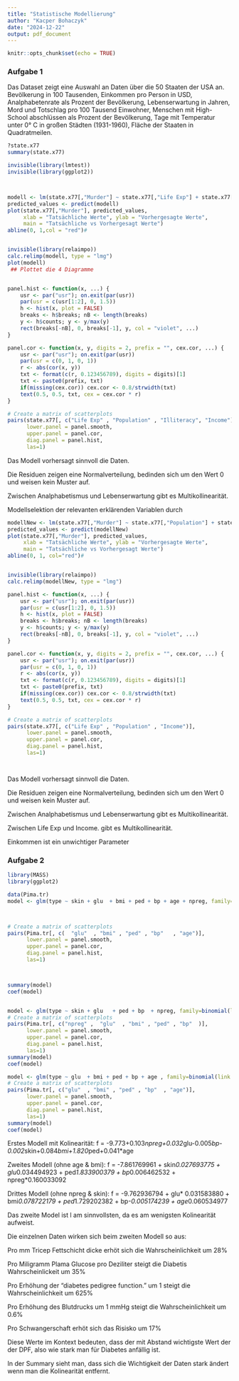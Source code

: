 ```yaml
---
title: "Statistische Modellierung"
author: "Kacper Bohaczyk"
date: "2024-12-22"
output: pdf_document
---
```


```r
knitr::opts_chunk$set(echo = TRUE)
```

### Aufgabe 1

Das Dataset zeigt eine Auswahl an Daten über die 50 Staaten der USA an. \hfill \break
Bevölkerung in 100 Tausenden, \hfill \break
Einkommen pro Person in USD, \hfill \break
Analphabetenrate als Prozent der Bevölkerung, \hfill \break
Lebenserwartung in Jahren, \hfill \break
Mord und Totschlag pro 100 Tausend Einwohner, \hfill \break
Menschen mit High-School abschlüssen als Prozent der Bevölkerung, \hfill \break
Tage mit Temperatur unter 0° C in großen Städten (1931-1960),  \hfill \break
Fläche der Staaten in Quadratmeilen.



```r
?state.x77
summary(state.x77)
```

``` r
invisible(library(lmtest))
invisible(library(ggplot2))



modell <- lm(state.x77[,"Murder"] ~ state.x77[,"Life Exp"] + state.x77[,"Population"] + state.x77[,"Illiteracy"] + state.x77[,"Income"])
predicted_values <- predict(modell)
plot(state.x77[,"Murder"], predicted_values, 
     xlab = "Tatsächliche Werte", ylab = "Vorhergesagte Werte", 
     main = "Tatsächliche vs Vorhergesagt Werte")
abline(0, 1,col = "red")#


invisible(library(relaimpo))
calc.relimp(modell, type = "lmg")
plot(modell)
 ## Plottet die 4 Diagramme


panel.hist <- function(x, ...) {
    usr <- par("usr"); on.exit(par(usr))
    par(usr = c(usr[1:2], 0, 1.5))
    h <- hist(x, plot = FALSE)
    breaks <- h$breaks; nB <- length(breaks)
    y <- h$counts; y <- y/max(y)
    rect(breaks[-nB], 0, breaks[-1], y, col = "violet", ...)
}

panel.cor <- function(x, y, digits = 2, prefix = "", cex.cor, ...) {
    usr <- par("usr"); on.exit(par(usr))
    par(usr = c(0, 1, 0, 1))
    r <- abs(cor(x, y))
    txt <- format(c(r, 0.123456789), digits = digits)[1]
    txt <- paste0(prefix, txt)
    if(missing(cex.cor)) cex.cor <- 0.8/strwidth(txt)
    text(0.5, 0.5, txt, cex = cex.cor * r)
}

# Create a matrix of scatterplots
pairs(state.x77[, c("Life Exp" , "Population" , "Illiteracy", "Income")], 
      lower.panel = panel.smooth, 
      upper.panel = panel.cor, 
      diag.panel = panel.hist, 
      las=1)


```
Das Modell vorhersagt sinnvoll die Daten.

Die Residuen zeigen eine Normalverteilung, bedinden sich um den Wert 0 und weisen kein Muster auf.

Zwischen Analphabetismus und Lebenserwartung gibt es  Multikollinearität.

Modellselektion der relevanten erklärenden Variablen durch
```r
modellNew <- lm(state.x77[,"Murder"] ~ state.x77[,"Population"] + state.x77[,"Life Exp"] + state.x77[,"Income"])
predicted_values <- predict(modellNew)
plot(state.x77[,"Murder"], predicted_values, 
     xlab = "Tatsächliche Werte", ylab = "Vorhergesagte Werte", 
     main = "Tatsächliche vs Vorhergesagt Werte")
abline(0, 1, col="red")#


invisible(library(relaimpo))
calc.relimp(modellNew, type = "lmg")

panel.hist <- function(x, ...) {
    usr <- par("usr"); on.exit(par(usr))
    par(usr = c(usr[1:2], 0, 1.5))
    h <- hist(x, plot = FALSE)
    breaks <- h$breaks; nB <- length(breaks)
    y <- h$counts; y <- y/max(y)
    rect(breaks[-nB], 0, breaks[-1], y, col = "violet", ...)
}

panel.cor <- function(x, y, digits = 2, prefix = "", cex.cor, ...) {
    usr <- par("usr"); on.exit(par(usr))
    par(usr = c(0, 1, 0, 1))
    r <- abs(cor(x, y))
    txt <- format(c(r, 0.123456789), digits = digits)[1]
    txt <- paste0(prefix, txt)
    if(missing(cex.cor)) cex.cor <- 0.8/strwidth(txt)
    text(0.5, 0.5, txt, cex = cex.cor * r)
}

# Create a matrix of scatterplots
pairs(state.x77[, c("Life Exp" , "Population" , "Income")], 
      lower.panel = panel.smooth, 
      upper.panel = panel.cor, 
      diag.panel = panel.hist, 
      las=1)




```


Das Modell vorhersagt sinnvoll die Daten.

Die Residuen zeigen eine Normalverteilung, bedinden sich um den Wert 0 und weisen kein Muster auf.

Zwischen Analphabetismus und Lebenserwartung gibt es  Multikollinearität.

Zwischen Life Exp und Income. gibt es  Multikollinearität.

Einkommen ist ein unwichtiger Parameter

### Aufgabe 2
``` r
library(MASS)
library(ggplot2)

data(Pima.tr)
model <- glm(type ~ skin + glu  + bmi + ped + bp + age + npreg, family=binomial(link ="logit"), data=Pima.tr)



# Create a matrix of scatterplots
pairs(Pima.tr[, c(  "glu"  , "bmi" , "ped" , "bp"   , "age")], 
      lower.panel = panel.smooth, 
      upper.panel = panel.cor, 
      diag.panel = panel.hist, 
      las=1)



summary(model)
coef(model)


model <- glm(type ~ skin + glu   + ped + bp  + npreg, family=binomial(link ="logit"), data=Pima.tr)
# Create a matrix of scatterplots
pairs(Pima.tr[, c("npreg" ,  "glu"  , "bmi" , "ped" , "bp"  )], 
      lower.panel = panel.smooth, 
      upper.panel = panel.cor, 
      diag.panel = panel.hist, 
      las=1)
summary(model)
coef(model)

model <- glm(type ~ glu  + bmi + ped + bp + age , family=binomial(link ="logit"), data=Pima.tr)
# Create a matrix of scatterplots
pairs(Pima.tr[, c("glu"  , "bmi" , "ped" , "bp"  , "age")], 
      lower.panel = panel.smooth, 
      upper.panel = panel.cor, 
      diag.panel = panel.hist, 
      las=1)
summary(model)
coef(model)

```
Erstes Modell mit Kolinearität:
f = -9.773+0.103*npreg+0.032*glu-0.005*bp-0.002*skin+0.084*bmi+1.820*ped+0.041*age

Zweites Modell (ohne age & bmi):
f = -7.861769961 + skin*0.027693775 + glu*0.034494923 + ped*1.833900379 + bp*0.006462532 + npreg*0.160033092

Drittes Modell (ohne npreg & skin):
f = -9.762936794 + glu* 0.031583880 + bmi*0.078722179 + ped*1.729202382 + bp*-0.005174239 + age*0.060534977

Das zweite Model ist l am sinnvollsten, da es am wenigsten Kolinearität aufweist.

Die einzelnen Daten wirken sich beim zweiten Modell so aus:

Pro mm Tricep Fettschicht dicke erhöt sich die Wahrscheinlichkeit um 28%

Pro Miligramm Plama Glucose pro Deziliter steigt die Diabetis Wahrscheinlickeit um 35%

Pro Erhöhung der "diabetes pedigree function." um 1 steigt die Wahrscheinlichkeit um 625%

Pro Erhöhung des Blutdrucks um 1 mmHg steigt die Wahrscheinlichkeit um 0.6%

Pro Schwangerschaft erhöt sich das Risisko um 17%

Diese Werte im Kontext bedeuten, dass der mit Abstand wichtigste Wert der der DPF, also wie stark man für Diabetes anfällig ist. 

In der Summary sieht man, dass sich die Wichtigkeit der Daten stark ändert wenn man die Kolinearität entfernt.

